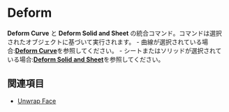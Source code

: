 
# Deform

<Reference shortcut="" command="Deform" button="" />

**Deform Curve** と **Deform Solid and Sheet** の統合コマンド。コマンドは選択されたオブジェクトに基づいて実行されます。
     - 曲線が選択されている場合:[**Deform Curve**](/sketch/deform-curve)を参照してください。
     - シートまたはソリッドが選択されている場合:[**Deform Solid and Sheet**](/solid/deform-solid-and-sheet)を参照してください。

## 関連項目
- [Unwrap Face](/solid/unwrap-face)
